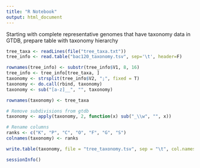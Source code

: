 ```yaml
---
title: "R Notebook"
output: html_document
---
```

Starting with complete representative genomes that have taxonomy data in GTDB, prepare table with taxonomy hierarchy

```r
tree_taxa <- readLines(file("tree_taxa.txt"))
tree_info <- read.table("bac120_taxonomy.tsv", sep='\t', header=F)

rownames(tree_info) <- substr(tree_info$V1, 8, 16)
tree_info <- tree_info[tree_taxa, ]
taxonomy <- strsplit(tree_info$V2, ";", fixed = T)
taxonomy <- do.call(rbind, taxonomy)
taxonomy <- sub("[a-z]__", "", taxonomy)

rownames(taxonomy) <- tree_taxa

# Remove subdivisions from gtdb
taxonomy <- apply(taxonomy, 2, function(x) sub("_\\w", "", x))

# Rename columns
ranks <- c("K", "P", "C", "O", "F", "G", "S")
colnames(taxonomy) <- ranks
```

```r
write.table(taxonomy, file = "tree_taxonomy.tsv", sep = "\t", col.names=NA, quote = F)
```

```r
sessionInfo()
```

